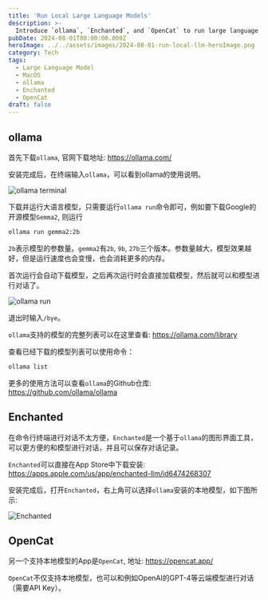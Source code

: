 ```yaml
---
title: 'Run Local Large Language Models'
description: >-
  Introduce `ollama`, `Enchanted`, and `OpenCat` to run large language models locally on MacOS.
pubDate: 2024-08-01T00:00:00.000Z
heroImage: ../../assets/images/2024-08-01-run-local-llm-heroImage.png
category: Tech
tags:
  - Large Language Model
  - MacOS
  - ollama
  - Enchanted
  - OpenCat
draft: false
---
```


## ollama

首先下载`ollama`, 官网下载地址: https://ollama.com/

安装完成后，在终端输入`ollama`，可以看到ollama的使用说明。

![ollama terminal](../../assets/images/2024-08-01-run-local-llm-1.png)

下载并运行大语言模型，只需要运行`ollama run`命令即可，例如要下载Google的开源模型`Gemma2`, 则运行

```bash
ollama run gemma2:2b
```

`2b`表示模型的参数量。`gemma2`有`2b`, `9b`, `27b`三个版本。参数量越大，模型效果越好，但是运行速度也会变慢，也会消耗更多的内存。

首次运行会自动下载模型，之后再次运行时会直接加载模型，然后就可以和模型进行对话了。

![ollama run](../../assets/images/2024-08-01-run-local-llm-2.png)

退出时输入`/bye`。

`ollama`支持的模型的完整列表可以在这里查看: https://ollama.com/library

查看已经下载的模型列表可以使用命令：

```bash
ollama list
```

更多的使用方法可以查看`ollama`的Github仓库: https://github.com/ollama/ollama

## Enchanted

在命令行终端进行对话不太方便，`Enchanted`是一个基于`ollama`的图形界面工具，可以更方便的和模型进行对话，并且可以保存对话记录。

`Enchanted`可以直接在App Store中下载安装: https://apps.apple.com/us/app/enchanted-llm/id6474268307

安装完成后，打开`Enchanted`，右上角可以选择`ollama`安装的本地模型，如下图所示:

![Enchanted](../../assets/images/2024-08-01-run-local-llm-3.png)

## OpenCat

另一个支持本地模型的App是`OpenCat`, 地址: https://opencat.app/

`OpenCat`不仅支持本地模型，也可以和例如OpenAI的GPT-4等云端模型进行对话（需要API Key）。
